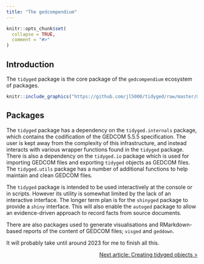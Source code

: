 ```yaml
---
title: "The gedcompendium"
---
```


```r
knitr::opts_chunk$set(
  collapse = TRUE,
  comment = "#>"
)
```

## Introduction

The `tidyged` package is the core package of the `gedcompendium` ecosystem of packages.

```r
knitr::include_graphics("https://github.com/jl5000/tidyged/raw/master/man/figures/allhex.png")
```


## Packages

The `tidyged` package has a dependency on the `tidyged.internals` package, which contains the codification of the GEDCOM 5.5.5 specification. The user is kept away from the complexity of this infrastructure, and instead interacts with various wrapper functions found in the `tidyged` package. There is also a dependency on the `tidyged.io` package which is used for importing GEDCOM files and exporting `tidyged` objects as GEDCOM files. The `tidyged.utils` package has a number of additional functions to help maintain and clean GEDCOM files.

The `tidyged` package is intended to be used interactively at the console or in scripts. However its utility is somewhat limited by the lack of an interactive interface. The longer term plan is for the `shinyged` package to provide a `shiny` interface. This will also enable the `autoged` package to allow an evidence-driven approach to record facts from source documents.

There are also packages used to generate visualisations and RMarkdown-based reports of the content of GEDCOM files; `visged` and `geddown`.

It will probably take until around 2023 for me to finish all this.

<p style="text-align: right;"><a href="https://jl5000.github.io/tidyged/articles/tidyged_creation.html">Next article: Creating tidyged objects ></a></p>
